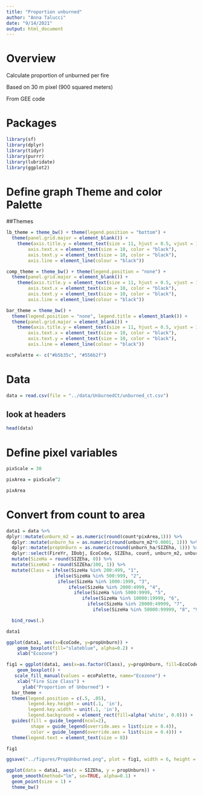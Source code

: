 ```yaml
---
title: "Proportion unburned"
author: "Anna Talucci"
date: "9/14/2021"
output: html_document
---
```



# Overview

Calculate proportion of unburned per fire

Based on 30 m pixel (900 squared meters)

From GEE code


# Packages
```r
library(sf)
library(dplyr)
library(tidyr)
library(purrr)
library(lubridate)
library(ggplot2)
```
# Define graph Theme and color Palette 

##Themes
```r
lb_theme = theme_bw() + theme(legend.position = "bottom") +  
  theme(panel.grid.major = element_blank()) +
    theme(axis.title.y = element_text(size = 11, hjust = 0.5, vjust = 1.1),
        axis.text.x = element_text(size = 10, color = "black"),
        axis.text.y = element_text(size = 10, color = "black"),
        axis.line = element_line(colour = "black"))
```

```r
comp_theme = theme_bw() + theme(legend.position = "none") +  
  theme(panel.grid.major = element_blank()) +
    theme(axis.title.y = element_text(size = 11, hjust = 0.5, vjust = 1.1),
        axis.text.x = element_text(size = 10, color = "black"),
        axis.text.y = element_text(size = 10, color = "black"),
        axis.line = element_line(colour = "black"))
```

```r
bar_theme = theme_bw() + 
  theme(legend.position = "none", legend.title = element_blank()) +
  theme(panel.grid.major = element_blank()) +
    theme(axis.title.y = element_text(size = 11, hjust = 0.5, vjust = 1.1),
        axis.text.x = element_text(size = 10, color = "black"),
        axis.text.y = element_text(size = 10, color = "black"),
        axis.line = element_line(colour = "black")) 
```

```r
ecoPalette <- c("#b5b35c", "#556b2f")
```

# Data
```r
data = read.csv(file = "../data/UnburnedCt/unburned_ct.csv")
```

## look at headers
```r
head(data)
```

# Define pixel variables 

```r
pixScale = 30

pixArea = pixScale^2

pixArea
```


# Convert from count to area

```r
data1 = data %>%
dplyr::mutate(unburn_m2 = as.numeric(round(count*pixArea,1))) %>% 
  dplyr::mutate(unburn_ha = as.numeric(round(unburn_m2*0.0001, 1))) %>% 
  dplyr::mutate(propUnburn = as.numeric(round(unburn_ha/SIZEha, 1))) %>% 
  dplyr::select(FireYr, IDobj, EcoCode, SIZEha, count, unburn_m2, unburn_ha, propUnburn) %>%
  mutate(SizeHa = round(SIZEha, 0)) %>% 
  mutate(SizeKm2 = round(SIZEha/100, 1)) %>%
  mutate(Class = ifelse(SizeHa %in% 200:499, "1",
                  ifelse(SizeHa %in% 500:999, "2",
                   ifelse(SizeHa %in% 1000:1999, "3",
                       ifelse(SizeHa %in% 2000:4999, "4",
                         ifelse(SizeHa %in% 5000:9999, "5",
                            ifelse(SizeHa %in% 10000:19999, "6",
                              ifelse(SizeHa %in% 20000:49999, "7",
                                ifelse(SizeHa %in% 50000:99999, "8", "9"))))))))) %>%

  bind_rows(.) 

data1
```

```r
ggplot(data1, aes(x=EcoCode, y=propUnburn)) + 
    geom_boxplot(fill="slateblue", alpha=0.2) + 
    xlab("Ecozone")

```

```r

fig1 = ggplot(data1, aes(x=as.factor(Class), y=propUnburn, fill=EcoCode)) + 
    geom_boxplot() + 
   scale_fill_manual(values = ecoPalette, name="Ecozone") +
    xlab("Fire Size Class") +
      ylab("Proportion of Unburned") +
  bar_theme +
  theme(legend.position = c(.5, .05),
        legend.key.height = unit(.1, 'in'), 
        legend.key.width = unit(.1, 'in'),
        legend.background = element_rect(fill=alpha('white', 0.0))) + 
  guides(fill = guide_legend(ncol=2), 
         shape = guide_legend(override.aes = list(size = 0.4)), 
         color = guide_legend(override.aes = list(size = 0.4))) + 
  theme(legend.text = element_text(size = 8)) 

fig1
```

```r
ggsave("../figures/PropUnburned.png", plot = fig1, width = 6, height = 4, units = c("in"), dpi = 600)
```


```r
ggplot(data = data1, aes(x = SIZEha, y = propUnburn)) + 
  geom_smooth(method="lm", se=TRUE, alpha=0.1) +
  geom_point(size = 1) +
  theme_bw() 


```